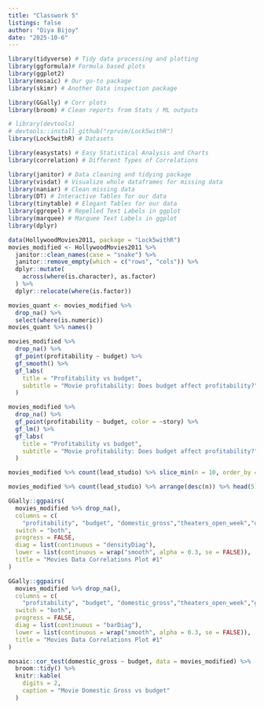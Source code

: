 ```yaml
---
title: "Classwork 5"
listings: false
author: "Diya Bijoy"
date: "2025-10-6"
---
```


```r
library(tidyverse) # Tidy data processing and plotting
library(ggformula)# Formula based plots
library(ggplot2)
library(mosaic) # Our go-to package
library(skimr) # Another Data inspection package

library(GGally) # Corr plots
library(broom) # Clean reports from Stats / ML outputs

# library(devtools)
# devtools::install_github("rpruim/Lock5withR")
library(Lock5withR) # Datasets

library(easystats) # Easy Statistical Analysis and Charts
library(correlation) # Different Types of Correlations

library(janitor) # Data cleaning and tidying package
library(visdat) # Visualize whole dataframes for missing data
library(naniar) # Clean missing data
library(DT) # Interactive Tables for our data
library(tinytable) # Elegant Tables for our data
library(ggrepel) # Repelled Text Labels in ggplot
library(marquee) # Marquee Text Labels in ggplot
library(dplyr)
```

```r
data(HollywoodMovies2011, package = "Lock5withR")
movies_modified <- HollywoodMovies2011 %>%
  janitor::clean_names(case = "snake") %>%
  janitor::remove_empty(which = c("rows", "cols")) %>%
  dplyr::mutate(
    across(where(is.character), as.factor)
  ) %>%
  dplyr::relocate(where(is.factor))
```

```r
movies_quant <- movies_modified %>%
  drop_na() %>%
  select(where(is.numeric))
movies_quant %>% names()
```

```r
movies_modified %>%
  drop_na() %>%
  gf_point(profitability ~ budget) %>%
  gf_smooth() %>%
  gf_labs(
    title = "Profitability vs budget",
    subtitle = "Movie profitability: Does budget affect profitability?"
  )
```

```r
movies_modified %>%
  drop_na() %>%
  gf_point(profitability ~ budget, color = ~story) %>%
  gf_lm() %>%
  gf_labs(
    title = "Profitability vs budget",
    subtitle = "Movie profitability: Does budget affect profitability?"
  )
```

```r
movies_modified %>% count(lead_studio) %>% slice_min(n = 10, order_by = n)
```

```r
movies_modified %>% count(lead_studio) %>% arrange(desc(n)) %>% head(5)
```

```r
GGally::ggpairs(
  movies_modified %>% drop_na(),
  columns = c(
    "profitability", "budget", "domestic_gross","theaters_open_week","opening_weekend","rotten_tomatoes"),
  switch = "both",
  progress = FALSE,
  diag = list(continuous = "densityDiag"),
  lower = list(continuous = wrap("smooth", alpha = 0.3, se = FALSE)),
  title = "Movies Data Correlations Plot #1"
)
```

```r
GGally::ggpairs(
  movies_modified %>% drop_na(),
  columns = c(
    "profitability", "budget", "domestic_gross","theaters_open_week","genre","rotten_tomatoes"),
  switch = "both",
  progress = FALSE,
  diag = list(continuous = "barDiag"),
  lower = list(continuous = wrap("smooth", alpha = 0.3, se = FALSE)),
  title = "Movies Data Correlations Plot #1"
)
```

```r
mosaic::cor_test(domestic_gross ~ budget, data = movies_modified) %>%
  broom::tidy() %>%
  knitr::kable(
    digits = 2,
    caption = "Movie Domestic Gross vs budget"
  )
```

```         
```
